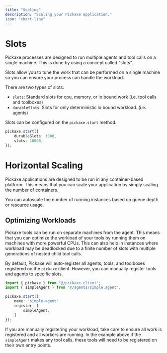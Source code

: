 ```yaml
---
title: "Scaling"
description: "Scaling your Pickaxe application."
icon: "chart-line"
---
```


# Slots

Pickaxe processes are designed to run multiple agents and tool calls on a single machine. This is done by using a concept called "slots".

Slots allow you to tune the work that can be performed on a single machine so you can ensure your process can handle the workload.

There are two types of slots:

- `slots`: Standard slots for cpu, memory, or io bound work (i.e. tool calls and toolboxes)
- `durableSlots`: Slots for only deterministic io bound workload. (i.e. agents)

Slots can be configured on the `pickaxe.start` method.

```typescript
pickaxe.start({
    durableSlots: 1000,
    slots: 10000,
});
```

# Horizontal Scaling

Pickaxe applications are designed to be run in any container-based platform. This means that you can scale your application by simply scaling the number of containers.

You can autoscale the number of running instances based on queue depth or resource usage.

## Optimizing Workloads

Pickaxe tools can be run on separate machines from the agent. This means that you can optimize the workload of your tools by running them on machines with more powerful CPUs. This can also help in instances where workload may be deadlocked due to a finite number of slots with multiple generations of nested child tool calls.

By default, Pickaxe will auto-register all agents, tools, and toolboxes registered on the `pickaxe` client. However, you can manually register tools and agents to specific slots.

```typescript
import { pickaxe } from "@/pickaxe-client";
import { simpleAgent } from "@/agents/simple.agent";

pickaxe.start({
    name: "simple-agent"
    register: [
        simpleAgent,
    ]
});
```

If you are manually registering your workload, take care to ensure all work is registered and all workers are running. In the example above if the `simpleAgent` makes any tool calls, these tools will need to be registered on their own entry points.